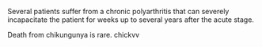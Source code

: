 Several patients suffer from a chronic polyarthritis that can severely incapacitate the patient for weeks up to several years after the acute stage. 

Death from chikungunya is rare.
chickvv